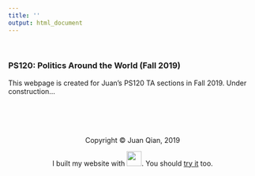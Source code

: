 ```yaml
---
title: ''
output: html_document
---
```

<br>

### PS120: Politics Around the World (Fall 2019)

This webpage is created for Juan's PS120 TA sections in Fall 2019. Under construction...

<br>
<br>
<br>
<br>
<center> Copyright © Juan Qian, 2019
<center>  I built my website with <img src="images/rstudio-logo.png" width="30">. You should [try it](https://rmarkdown.rstudio.com/) too.